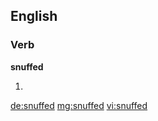 ==English==

===Verb===
'''snuffed'''

# {{past of|snuff}}

[[de:snuffed]]
[[mg:snuffed]]
[[vi:snuffed]]